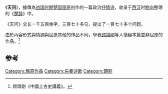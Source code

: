 《'''天问'''》，據傳為[[战国时期|战国时期]][[楚国|楚国]][[屈原|屈原]]创作的一篇政治[[抒情诗|抒情诗]]，收录于[[西汉|西汉]]时[[劉向|劉向]]整理的《[[楚辞|楚辞]]》中。

《天问》全长一千五百余字，三百七十多句，提出了一百七十多个问题。

由於內容形式與情調與屈原其他的作品不同，學者[[顾頡剛|顾頡剛]]等人懷疑本篇並非屈原的作品。<ref>顾頡剛《中國上古史講義》。</ref>

== 参考 ==
{{Wikisource|天問}}
{{Reflist|30em}}

{{楚辞}}

[[Category:屈原作品|Category:屈原作品]]
[[Category:先秦诗歌|Category:先秦诗歌]]
[[Category:楚辞|Category:楚辞]]

{{Lit-stub}}